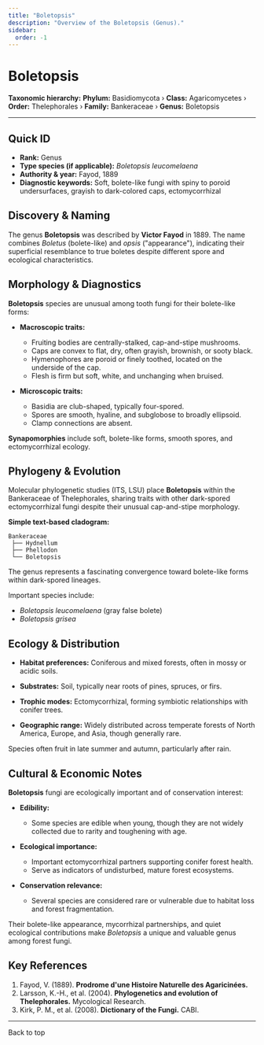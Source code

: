 ```yaml
---
title: "Boletopsis"
description: "Overview of the Boletopsis (Genus)."
sidebar:
  order: -1
---
```



# Boletopsis <Badge variant="note" text="Genus" />

**Taxonomic hierarchy:** **Phylum:** Basidiomycota › **Class:** Agaricomycetes › **Order:** Thelephorales › **Family:** Bankeraceae › **Genus:** Boletopsis

---

## Quick ID
* **Rank:** Genus  
* **Type species (if applicable):** _Boletopsis leucomelaena_  
* **Authority & year:** Fayod, 1889  
* **Diagnostic keywords:** Soft, bolete-like fungi with spiny to poroid undersurfaces, grayish to dark-colored caps, ectomycorrhizal  

## Discovery & Naming
The genus **Boletopsis** was described by **Victor Fayod** in 1889. The name combines _Boletus_ (bolete-like) and _opsis_ ("appearance"), indicating their superficial resemblance to true boletes despite different spore and ecological characteristics.

## Morphology & Diagnostics
**Boletopsis** species are unusual among tooth fungi for their bolete-like forms:

- **Macroscopic traits:**
  - Fruiting bodies are centrally-stalked, cap-and-stipe mushrooms.
  - Caps are convex to flat, dry, often grayish, brownish, or sooty black.
  - Hymenophores are poroid or finely toothed, located on the underside of the cap.
  - Flesh is firm but soft, white, and unchanging when bruised.

- **Microscopic traits:**
  - Basidia are club-shaped, typically four-spored.
  - Spores are smooth, hyaline, and subglobose to broadly ellipsoid.
  - Clamp connections are absent.

**Synapomorphies** include soft, bolete-like forms, smooth spores, and ectomycorrhizal ecology.

## Phylogeny & Evolution
Molecular phylogenetic studies (ITS, LSU) place **Boletopsis** within the Bankeraceae of Thelephorales, sharing traits with other dark-spored ectomycorrhizal fungi despite their unusual cap-and-stipe morphology.

**Simple text-based cladogram:**
```
Bankeraceae
 ├── Hydnellum
 ├── Phellodon
 └── Boletopsis
```
The genus represents a fascinating convergence toward bolete-like forms within dark-spored lineages.

Important species include:

- _Boletopsis leucomelaena_ (gray false bolete)
- _Boletopsis grisea_

## Ecology & Distribution
- **Habitat preferences:** Coniferous and mixed forests, often in mossy or acidic soils.
- **Substrates:** Soil, typically near roots of pines, spruces, or firs.
- **Trophic modes:** Ectomycorrhizal, forming symbiotic relationships with conifer trees.

- **Geographic range:** Widely distributed across temperate forests of North America, Europe, and Asia, though generally rare.

Species often fruit in late summer and autumn, particularly after rain.

## Cultural & Economic Notes
**Boletopsis** fungi are ecologically important and of conservation interest:

- **Edibility:**
  - Some species are edible when young, though they are not widely collected due to rarity and toughening with age.

- **Ecological importance:**
  - Important ectomycorrhizal partners supporting conifer forest health.
  - Serve as indicators of undisturbed, mature forest ecosystems.

- **Conservation relevance:**
  - Several species are considered rare or vulnerable due to habitat loss and forest fragmentation.

Their bolete-like appearance, mycorrhizal partnerships, and quiet ecological contributions make _Boletopsis_ a unique and valuable genus among forest fungi.

## Key References
1. Fayod, V. (1889). **Prodrome d'une Histoire Naturelle des Agaricinées.**  
2. Larsson, K.-H., et al. (2004). **Phylogenetics and evolution of Thelephorales.** Mycological Research.  
3. Kirk, P. M., et al. (2008). **Dictionary of the Fungi.** CABI.

---

<LinkButton href="#top" variant="minimal" icon="arrow-up">
  Back to top
</LinkButton>
